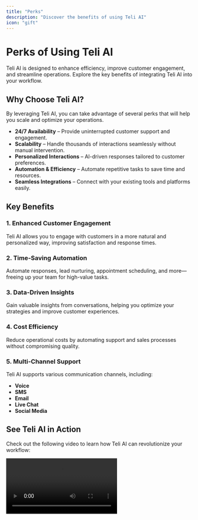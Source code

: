 ```yaml
---
title: "Perks"
description: "Discover the benefits of using Teli AI"
icon: "gift"
---
```


# Perks of Using Teli AI

Teli AI is designed to enhance efficiency, improve customer engagement, and streamline operations. Explore the key benefits of integrating Teli AI into your workflow.

## Why Choose Teli AI?

By leveraging Teli AI, you can take advantage of several perks that will help you scale and optimize your operations.

- **24/7 Availability** – Provide uninterrupted customer support and engagement.
- **Scalability** – Handle thousands of interactions seamlessly without manual intervention.
- **Personalized Interactions** – AI-driven responses tailored to customer preferences.
- **Automation & Efficiency** – Automate repetitive tasks to save time and resources.
- **Seamless Integrations** – Connect with your existing tools and platforms easily.

## Key Benefits

### 1. **Enhanced Customer Engagement**

Teli AI allows you to engage with customers in a more natural and personalized way, improving satisfaction and response times.

### 2. **Time-Saving Automation**

Automate responses, lead nurturing, appointment scheduling, and more—freeing up your team for high-value tasks.

### 3. **Data-Driven Insights**

Gain valuable insights from conversations, helping you optimize your strategies and improve customer experiences.

### 4. **Cost Efficiency**

Reduce operational costs by automating support and sales processes without compromising quality.

### 5. **Multi-Channel Support**

Teli AI supports various communication channels, including:

- **Voice**
- **SMS**
- **Email**
- **Live Chat**
- **Social Media**

## See Teli AI in Action

Check out the following video to learn how Teli AI can revolutionize your workflow:

<video controls className="w-full aspect-video" src="/images/Teli Perks.mp4" />

---
